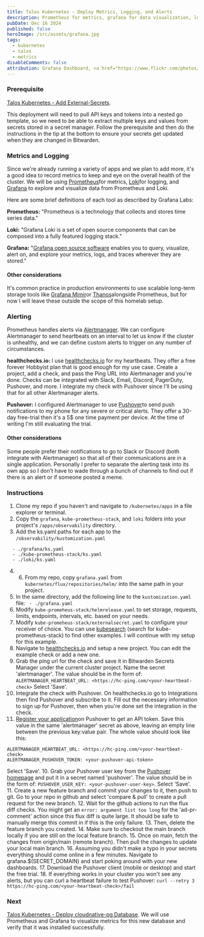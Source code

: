 ```yaml
---
title: Talos Kubernetes - Deploy Metrics, Logging, and Alerts
description: Prometheus for metrics, grafana for data visualization, loki for logging, and pushover for real time alerting.
pubDate: Dec 16 2024
published: false
heroImage: /src/assets/grafana.jpg
tags:
  - kubernetes
  - talos
  - metrics
disableComments: false
attribution: Grafana Dashboard, <a href="https://www.flickr.com/photos/91795203@N02/24311604930" title="Grafana Dashboard">Linux Screenshots</a>, <a href="https://creativecommons.org/licenses/by/2.0/">CC BY 2.0</a>, via flickr
---
```

### Prerequisite
[Talos Kubernetes - Add External-Secrets](../../posts/add-external-secrets). 

This deployment will need to pull API keys and tokens into a nested go template, so we need to be able to extract multiple keys and values from secrets stored in a secret manager. Follow the prerequisite and then do the instructions in the tip at the bottom to ensure your secrets get updated when they are changed in Bitwarden.
### Metrics and Logging
Since we're already running a variety of apps and we plan to add more, it's a good idea to record metrics to keep and eye on the overall health of the cluster. We will be using [Prometheus](https://grafana.com/docs/grafana/latest/fundamentals/intro-to-prometheus/)for metrics, [Loki](https://grafana.com/docs/loki/latest/)for logging, and  [Grafana](https://grafana.com/docs/grafana/latest/introduction/) to explore and visualize data from Prometheus and Loki. 

Here are some brief definitions of each tool as described by Grafana Labs: 

**Prometheus:** "Prometheus is a technology that collects and stores time series data."

**Loki:** "Grafana Loki is a set of open source components that can be composed into a fully featured logging stack."

**Grafana:** "[Grafana open source software](https://grafana.com/oss/) enables you to query, visualize, alert on, and explore your metrics, logs, and traces wherever they are stored."
#### Other considerations
It's common practice in production environments to use scalable long-term storage tools like [Grafana Mimir](https://grafana.com/docs/mimir/latest/)or [Thanos](https://github.com/thanos-io/thanos)alongside Prometheus, but for now I will leave these outside the scope of this homelab setup. 

### Alerting
Prometheus handles alerts via [Alertmanager](https://prometheus.io/docs/alerting/latest/alertmanager/). We can configure Alertmanager to send heartbeats on an interval to let us know if the cluster is unhealthy, and we can define custom alerts to trigger on any number of circumstances. 

**healthchecks.io:** I use [healthchecks.io](https://healthchecks.io) for my heartbeats. They offer a free forever Hobbyist plan that is good enough for my use case. Create a project, add a check, and pass the Ping URL into Alertmanager and you're done. Checks can be integrated with Slack, Email, Discord, PagerDuty, Pushover, and more. I integrate my check with Pushover since I'll be using that for all other Alertmanager alerts.

**Pushover:** I configured Alertmanager to use [Pushover](https://pushover.net/)to send push notifications to my phone for any severe or critical alerts. They offer a 30-day free-trial then it's a 5$ one time payment per device. At the time of writing I'm still evaluating the trial.

#### Other considerations
Some people prefer their notifications to go to Slack or Discord (both integrate with Alertmanager) so that all of their communications are in a single application. Personally I prefer to separate the alerting task into its own app so I don't have to wade through a bunch of channels to find out if there is an alert or if someone posted a meme.

### Instructions
1. Clone my repo if you haven't and navigate to `/kubernetes/apps` in a file explorer or terminal.
2. Copy the `grafana`, `kube-prometheus-stack`, and `loki` folders into your project's `/apps/observability` directory.
3. Add the ks.yaml paths for each app to the `/observability/kustomization.yaml`
```
  - ./grafana/ks.yaml
  - ./kube-prometheus-stack/ks.yaml
  - ./loki/ks.yaml
```
4. 6. From my repo, copy `grafana.yaml` from `kubernetes/flux/repositories/helm/` into the same path in your project.
5. In the same directory, add the following line to the  `kustomization.yaml` file:
` - ./grafana.yaml`
6. Modify `kube-promeheus-stack/helmrelease.yaml` to set storage, requests, limits, endpoints, intervals, etc. based on your needs.
7. Modify `kube-promeheus-stack/externalsecret.yaml` to configure your receiver of choice. You can use [kubesearch](https://kubesearch.dev/) (search for kube-prometheus-stack) to find other examples. I will continue with my setup for this example.
8. Navigate to [healthchecks.io](https://healthchecks.io) and setup a new project. You can edit the example check or add a new one.
9. Grab the ping url for the check and save it in Bitwarden Secrets Manager under the current cluster project. Name the secret 'alertmanager'. The value should be in the form of:
   `ALERTMANAGER_HEARTBEAT_URL: <https://hc-ping.com/<your-heartbeat-check>`
   Select 'Save'.
8. Integrate the check with Pushover. On healthchecks.io go to Integrations then find Pushover and subscribe to it. Fill out the necessary information to sign up for Pushover, then when you're done set the integration in the check.
9. [Register your application](https://pushover.net/apps/build)on Pushover to get an API token. Save this value in the same 'alertmanager' secret as above, leaving an empty line between the previous key:value pair. The whole value should look like this:
```
ALERTMANAGER_HEARTBEAT_URL: <https://hc-ping.com/<your-heartbeat-check>
ALERTMANAGER_PUSHOVER_TOKEN: <your-pushover-api-token>
```
Select 'Save'.
10. Grab your Pushover user key from the [Pushover homepage](pushover.net) and put it in a secret named 'pushover'. The value should be in the form of:
`PUSHOVER_USER_KEY: <your-pushover-user-key>`. Select 'Save'.
11. Create a new feature branch and commit your changes to it, then push to git. Go to your repo in github and select 'compare & pull' to create a pull request for the new branch.
12. Wait for the github actions to run the flux diff checks. You might get an `error: argument list too long` for the 'ad-pr-comment' action since this flux diff is quite large. It should be safe to manually merge this commit in if this is the only failure.
13. Then, delete the feature branch you created.
14. Make sure to checkout the main branch locally if you are still on the local feature branch.
15. Once on main, fetch the changes from origin/main (remote branch). Then pull the changes to update your local main branch. 
16. Assuming you didn't make a typo in your secrets everything should come online in a few minutes. Navigate to grafana.$(SECRET_DOMAIN) and start poking around with your new dashboards. 
17. Download the Pushover client (mobile or desktop) and start the free trial. 
18. If everything works in your cluster you won't see any alerts, but you can curl a heartbeat failure to test Pushover:
`curl --retry 3 https://hc-ping.com/<your-heartbeat-check>/fail`

### Next
[Talos Kubernetes - Deploy cloudnative-pg Database](../../posts/setup-cloudnative-pg-database). We will use Prometheus and Grafana to visualize metrics for this new database and verify that it was installed successfully.